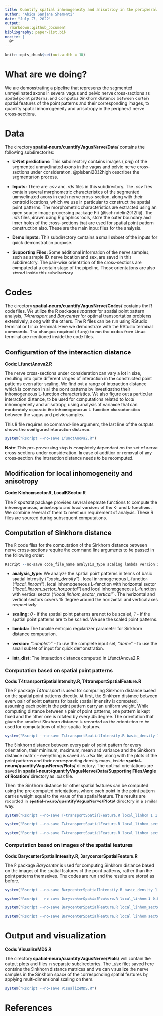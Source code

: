```yaml
---
title: Quantify spatial inhomogeneity and anisotropy in the peripheral nerve cross-sections
author: "Abida Sanjana Shemonti"
date: "July 27, 2022"
output:
  rmarkdown::github_document
bibliography: paper-list.bib
nocite: |
  @*
---
```


```r
knitr::opts_chunk$set(out.width = 10)
```

# What are we doing?
We are demonstrating a pipeline that represents the segmented unmyelinated axons in several vagus and pelvic nerve cross-sections as spatial point patterns, and computes Sinkhorn distance between certain spatial features of the point patterns and their corresponding images, to quantify spatial inhomogeneity and anisotropy in the peripheral nerve cross-sections.


# Data 
The directory **spatial-neuro/quantifyVagusNerve/Data/** contains the following subdirectories:

* **U-Net predictions:** This subdirectory contains images (*.png*) of the segmented unmyelinated axons in the vagus and pelvic nerve cross-sections under consideration.  @plebani2022high describes the segmentation process.

* **Inputs:** There are *.csv* and *.rds* files in this subdirectory. The *.csv* files contain several morphometric characteristics of the segmented unmyelinated axons in each nerve cross-section, along with their centroid locations, which we use in particular to construct the spatial point patterns. The morphometric characteristics are extracted using an open source image processing package Fiji (@schindelin2012fiji). The *.rds* files, drawn using R graphics tools, store the outer boundary and inner holes of the cross-sections that are used for spatial point pattern construction also. These are the main input files for the analysis.

* **Demo Inputs:** This subdirectory contains a small subset of the inputs for quick demonstration purpose.

* **Supporting Files:** Some additional information of the nerve samples, such as sample ID, nerve location and sex, are saved in this subdirectory. The pair-wise orientation of the cross-sections are computed at a certain stage of the pipeline. Those orientations are also stored inside this subdirectory.


# Codes
The directory **spatial-neuro/quantifyVagusNerve/Codes/** contains the R code files. We utilize the R packages *spatstat* for spatial point pattern analysis, *T4transport* and *Barycenter* for optimal transportation problems extensively, along with the others. The R files can be run using RStudio terminal or Linux terminal. Here we demonstrate with the RStudio terminal commands. The changes required (if any) to run the codes from Linux terminal are mentioned inside the code files.

## Configuration of the interaction distance 
**Code: LfunctAnova2.R**

The nerve cross-sections under consideration can vary a lot in size, resulting into quite different ranges of interaction in the constructed point patterns even after scaling. We find out a range of interaction distance which is common in all the point patterns by investigating their inhomogeneous L-function characteristics. We also figure out a particular interaction distance, to be used for computations related to *local* inhomogeneity and anisotropy, using analysis of variance that can moderately separate the inhomogeneous L-function characteristics between the vagus and pelvic samples.

This R file requires no command-line argument, the last line of the outputs shows the configured interaction distance.
```r
system("Rscript --no-save LfunctAnova2.R")
```

**Note:** This pre-processing step is completely dependent on the set of nerve cross-sections under consideration. In case of addition or removal of any cross-section, the interaction distance needs to be recomputed.

## Modification for local inhomogeneity and anisotropy
**Code: Kinhomsector.R, LocalKSector.R**

The R *spatstat* package provides several separate functions to compute the inhomogeneous, anisotropic and local versions of the K- and L-functions. We combine several of them to meet our requirement of analysis. These R files are sourced during subsequent computations.

## Computation of Sinkhorn distance
The R code files for the computation of the Sinkhorn distance between nerve cross-sections require the command line arguments to be passed in the following order:
```r
Rscript --no-save code_file_name analysis_type scaling lambda version intr_dist
```

* **analysis_type:** We analyze the spatial point patterns in terms of basic spatial intensity (*"basic_density"*) , local inhomogeneous L-function (*"local_linhom"*), local inhomogeneous L-function with horizontal sector (*"local_linhom_sector_horizontal"*) and local inhomogeneous L-function with vertical sector (*"local_linhom_sector_vertical"*). The horizontal and vertical sectors covers 15 degree around the horizontal and vertical axes respectively.

* **scaling:** *0* - if the spatial point patterns are not to be scaled, *1* - if the spatial point patterns are to be scaled. We use the scaled point patterns.

* **lambda:** The tunable entropic regularizer parameter for Sinkhorn distance computation.

* **version:** *"complete"* - to use the complete input set, *"demo"* - to use the small subset of input for quick demonstration.

* **intr_dist:** The interaction distance computed in LfunctAnova2.R 

### Computation based on spatial point patterns
**Code: T4transportSpatialIntensity.R, T4transportSpatialFeature.R**

The R package *T4transport* is used for computing Sinkhorn distance based on the spatial point patterns directly. At first, the Sinkhorn distance between every pair of point patterns for basic spatial intensity is computed, assuming each point in the point pattern carry an uniform weight. While computing distance between a pair of point patterns, one pattern is kept fixed and the other one is rotated by every 45 degree. The orientation that gives the smallest Sinkhorn distance is recorded as the orientation to be used for computations of other spatial features.
```r
system("Rscript --no-save T4transportSpatialIntensity.R basic_density 1 1.0 demo  0.0352")
```
The Sinkhorn distance between every pair of point pattern for every orientation, their minimum, maximum, mean and variance and the Sinkhorn distance matrix - everything is saved as *.xlsx* file, along with the plots of the point patterns and their corresponding density maps, inside **spatial-neuro/quantifyVagusNerve/Plots/** directory. The optimal orientations are saved in **spatial-neuro/quantifyVagusNerve/Data/Supporting Files/Angle of Rotation/** directory as *.xlsx* file. 

Then, the Sinkhorn distance for other spatial features can be computed using the pre-computed orientations, where each point in the point pattern carries weight equal to the value of the spatial feature. The results are recorded in **spatial-neuro/quantifyVagusNerve/Plots/** directory in a similar way.
```r
system("Rscript --no-save T4transportSpatialFeature.R local_linhom 1 1.0 demo  0.0352")
```

```r
system("Rscript --no-save T4transportSpatialFeature.R local_linhom_sector_horizontal 1 1.0 demo  0.0352")
```

```r
system("Rscript --no-save T4transportSpatialFeature.R local_linhom_sector_vertical 1 1.0 demo  0.0352")
```

### Computation based on images of the spatial features
**Code: BarycenterSpatialIntensity.R, BarycenterSpatialFeature.R**

The R package *Barycenter* is used for computing Sinkhorn distance based on the images of the spatial features of the point patterns, rather than the point patterns themselves. The codes are run and the results are stored as before.
```r
system("Rscript --no-save BarycenterSpatialIntensity.R basic_density 1 0.5 demo  0.0352")
```

```r
system("Rscript --no-save BarycenterSpatialFeature.R local_linhom 1 0.5 demo  0.0352")
```

```r
system("Rscript --no-save BarycenterSpatialFeature.R local_linhom_sector_horizontal 1 0.5 demo  0.0352")
```

```r
system("Rscript --no-save BarycenterSpatialFeature.R local_linhom_sector_vertical 1 0.5 demo  0.0352")
```

# Output and visualization
**Code: VisualizeMDS.R**

The directory **spatial-neuro/quantifyVagusNerve/Plots/** will contain the output plots and files in separate subdirectories. The *.xlsx* files saved here contains the Sinkhorn distance matrices and we can visualize the nerve samples in the Sinkhorn space of the corresponding spatial features by applying multi-dimensional scaling on them.
```r
system("Rscript --no-save VisualizeMDS.R")
```

# References